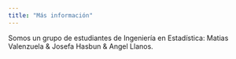 ```yaml
---
title: "Más información"
---
```


Somos un grupo de estudiantes de Ingeniería en Estadística: Matias Valenzuela & Josefa Hasbun & Angel Llanos.

